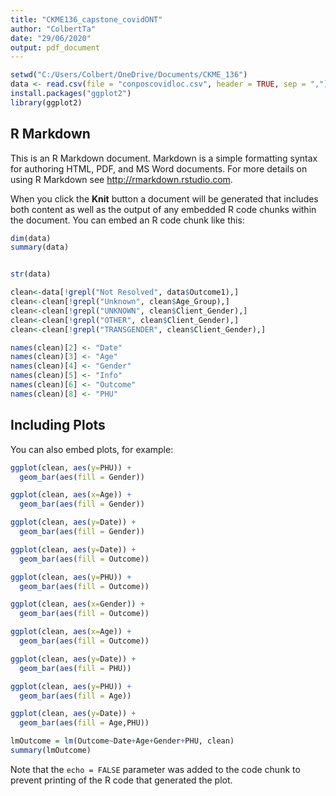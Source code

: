 ---
title: "CKME136_capstone_covidONT"
author: "ColbertTa"
date: "29/06/2020"
output: pdf_document
---

```{r setup, include=FALSE}
setwd("C:/Users/Colbert/OneDrive/Documents/CKME_136")
data <- read.csv(file = "conposcovidloc.csv", header = TRUE, sep = ",")
install.packages("ggplot2")
library(ggplot2)
```

## R Markdown

This is an R Markdown document. Markdown is a simple formatting syntax for authoring HTML, PDF, and MS Word documents. For more details on using R Markdown see <http://rmarkdown.rstudio.com>.

When you click the **Knit** button a document will be generated that includes both content as well as the output of any embedded R code chunks within the document. You can embed an R code chunk like this:

```{r data}
dim(data)
summary(data)


str(data)

clean<-data[!grepl("Not Resolved", data$Outcome1),]
clean<-clean[!grepl("Unknown", clean$Age_Group),]
clean<-clean[!grepl("UNKNOWN", clean$Client_Gender),]
clean<-clean[!grepl("OTHER", clean$Client_Gender),]
clean<-clean[!grepl("TRANSGENDER", clean$Client_Gender),]

names(clean)[2] <- "Date"
names(clean)[3] <- "Age"
names(clean)[4] <- "Gender"
names(clean)[5] <- "Info"
names(clean)[6] <- "Outcome"
names(clean)[8] <- "PHU"

```

## Including Plots

You can also embed plots, for example:

```{r clean, echo=FALSE}
ggplot(clean, aes(y=PHU)) + 
  geom_bar(aes(fill = Gender))

ggplot(clean, aes(x=Age)) + 
  geom_bar(aes(fill = Gender))

ggplot(clean, aes(y=Date)) + 
  geom_bar(aes(fill = Gender))

ggplot(clean, aes(y=Date)) + 
  geom_bar(aes(fill = Outcome))

ggplot(clean, aes(y=PHU)) + 
  geom_bar(aes(fill = Outcome))

ggplot(clean, aes(x=Gender)) + 
  geom_bar(aes(fill = Outcome))

ggplot(clean, aes(x=Age)) + 
  geom_bar(aes(fill = Outcome))

ggplot(clean, aes(y=Date)) + 
  geom_bar(aes(fill = PHU))

ggplot(clean, aes(y=PHU)) + 
  geom_bar(aes(fill = Age))

ggplot(clean, aes(y=Date)) + 
  geom_bar(aes(fill = Age,PHU))
```

```{r}
lmOutcome = lm(Outcome~Date+Age+Gender+PHU, clean)
summary(lmOutcome)
```

Note that the `echo = FALSE` parameter was added to the code chunk to prevent printing of the R code that generated the plot.
